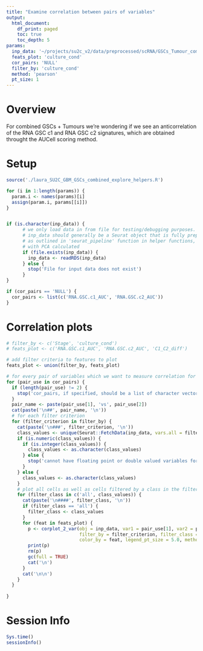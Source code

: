 ```yaml
---
title: "Examine correlation between pairs of variables"
output:
  html_document:
    df_print: paged
    toc: true
    toc_depth: 5
params:
  inp_data: '~/projects/su2c_v2/data/preprocessed/scRNA/GSCs_Tumour_combined/BTSC_Tumour_combined_obj_seurat_subset.rds'
  feats_plot: 'culture_cond'
  cor_pairs: 'NULL'
  filter_by: 'culture_cond'
  method: 'pearson'
  pt_size: 1
---
```


# Overview
For combined GSCs + Tumours we're wondering if we see an anticorrelation of the RNA GSC c1 and RNA GSC c2 signatures, which are obtained throught the AUCell
scoring method.

# Setup

```r
source('./laura_SU2C_GBM_GSCs_combined_explore_helpers.R')

for (i in 1:length(params)) {
  param.i <- names(params)[i]
  assign(param.i, params[[i]])
}


if (is.character(inp_data)) {
      # we only load data in from file for testing/debugging purposes.
      # inp_data should generally be a Seurat object that is fully preprocessed 
      # as outlined in 'seurat_pipeline' function in helper functions,
      # with PCA calculated
      if (file.exists(inp_data)) {
        inp_data <- readRDS(inp_data)
      } else {
        stop('File for input data does not exist')
      }
}

if (cor_pairs == 'NULL') {
  cor_pairs <- list(c('RNA.GSC.c1_AUC', 'RNA.GSC.c2_AUC'))
}
```

# Correlation plots

``` r
# filter_by <- c('Stage', 'culture_cond')
# feats_plot <- c('RNA.GSC.c1_AUC', 'RNA.GSC.c2_AUC', 'C1_C2_diff')

# add filter criteria to features to plot
feats_plot <- union(filter_by, feats_plot)

# for every pair of variables which we want to measure correlation for
for (pair_use in cor_pairs) {
  if (length(pair_use) != 2) {
    stop('cor_pairs, if specified, should be a list of character vectors (each length 2). character vectors should denote pairs of variables to be correlated')
  }
  pair_name <- paste(pair_use[1], 'vs', pair_use[2])
  cat(paste('\n##', pair_name, '\n'))
  # for each filter criterion
  for (filter_criterion in filter_by) {
    cat(paste('\n###', filter_criterion, '\n'))
    class_values <- unique(Seurat::FetchData(inp_data, vars.all = filter_criterion)[,1])
    if (is.numeric(class_values)) {
      if (is.integer(class_values)) {
        class_values <- as.character(class_values)
      } else {
        stop('cannot have floating point or double valued variables for filter criteria')
      }
    } else {
      class_values <- as.character(class_values)
    }
    # plot all cells as well as cells filtered by a class in the filter criterion
    for (filter_class in c('all', class_values)) {
      cat(paste('\n####', filter_class, '\n'))
      if (filter_class == 'all') {
        filter_class <- class_values
      }
      for (feat in feats_plot) {
        p <- corplot_2_var(obj = inp_data, var1 = pair_use[1], var2 = pair_use[2], 
                           filter_by = filter_criterion, filter_class = filter_class, 
                           color_by = feat, legend_pt_size = 5.0, method = method, pt.size = pt_size)
        print(p)
        rm(p)
        gc(full = TRUE)
        cat('\n')
      }
      cat('\n\n')
    }
  }
  
}

```

# Session Info

``` r
Sys.time()
sessionInfo()

```